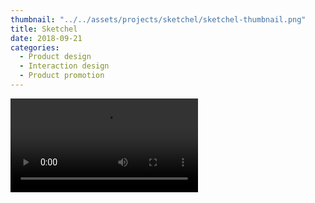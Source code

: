 ```yaml
---
thumbnail: "../../assets/projects/sketchel/sketchel-thumbnail.png"
title: Sketchel
date: 2018-09-21
categories:
  - Product design
  - Interaction design
  - Product promotion
---
```



<Video src="https://www.youtube.com/embed/DUdFH26O5Yo" title="Sketchel" />

Sketchel is a conceptual product design for artists. It aim to helps them organize art material for regular travel and keep track of the art materails available in their bag.

## Project Overview

Sketchel was done as a second-year project to create an organizer for a specific group of people (artists in this case).
After studying their needs and behavior, the designed product was made as an interactive product that can help artists better organize for their travel needs.

<div style="display: grid; grid-template-columns: repeat(auto-fit, minmax(300px, 1fr)); grid-gap: 0.125rem;">

![](https://mir-s3-cdn-cf.behance.net/project_modules/disp/641fc571743995.5c23a8ccecdf4.jpg)

![](https://mir-s3-cdn-cf.behance.net/project_modules/max_1200/28ce7671743995.5c23b9f46ac63.jpg)

![](https://mir-s3-cdn-cf.behance.net/project_modules/max_1200/73110971743995.5c23a8cced571.jpg)

![](https://mir-s3-cdn-cf.behance.net/project_modules/disp/9e3c7b71743995.5c23a8cced1f5.jpg)

</div>

## Design Process

Considering our limited time, we decided to follow a flexible design process.
Where we do research with a fixed deadline, move ahead to ideate, prototype, and fabricate the product with mobile integration in mind such that we have enough time to shoot a promo video for our product.
The Promo video shoot was another challenge. It required us to look for location, characters, script, music, and compositions of shots we should have to showcase the product in use and bring together a good quality video to promote our product.

### Research

We started with the objective:

**We want to help** illustrators, painters, and artists
**to** arrange and carry their painting tools for short travels or as table-top
**so that** nothing comes between their creativity when they travel.

After talking to artists who travel regularly, we came up with the following scope or design objectives:

- The product must have different compartments for tools.
- A portable product.
- Keep track of travel experiences.
- Inspire you to sketch and create.
- Stay awake with you all the time.

### Ideation

After we had a list of users' requirements, we all sat together for rapid sketching for ideation.
We all thought of ideas individually by sketching as many ideas as possible, and based on collective voting, we chose one of the best ideas, which we thought was able to meet most of the requirements. Then drafted the selected idea with other details like dimensions, curves, and dynamic parts.

<div style="display: grid; grid-template-columns: repeat(auto-fit, minmax(300px, 1fr)); grid-gap: 0.125rem;">

    ![](https://mir-s-cdn-cf.behance.net/project_modules/disp/7d0cf571743995.5c23b448d2c50.jpg")

    ![](https://mir-s3-cdn-cf.behance.net/project_modules/disp/59317a71743995.5c23b448d2879.jpg)

    ![](https://mir-s3-cdn-cf.behance.net/project_modules/disp/96194371743995.5c23b448d20fa.jpg)

    ![](https://mir-s3-cdn-cf.behance.net/project_modules/disp/c6d54e71743995.5c23b448d3542.jpg)

    ![](https://mir-s3-cdn-cf.behance.net/project_modules/disp/be536271743995.5c23b448d24d7.jpg)

    ![](https://mir-s3-cdn-cf.behance.net/project_modules/disp/49944e71743995.5c23b448d1cad.jpg)

</div>

### Prototypes

After finalizing the concept, we made rapid prototypes with modular compartments to see what works best and efficiently arrange the art materials. Through our prototypes, we observed a lot of details that were to be rectified, including some of the dimensions at the edges for easy folding. After satisfactory results, we moved on to the fabrication of the product.

<div style="display: grid; grid-template-columns: repeat(auto-fit, minmax(300px, 1fr)); grid-gap: 0.125rem;">
  <img src="https://mir-s3-cdn-cf.behance.net/project_modules/disp/e20f9e71743995.5c23b44974a0a.jpg" />
  <img src="https://mir-s3-cdn-cf.behance.net/project_modules/disp/5a73b971743995.5c23b44974cd7.jpg" />
  <img src="https://mir-s3-cdn-cf.behance.net/project_modules/disp/e93bd871743995.5c23b4497544a.jpg" />
  <img src="https://mir-s3-cdn-cf.behance.net/project_modules/disp/c3bb1971743995.5c23b44974227.jpg" />
  <img src="https://mir-s3-cdn-cf.behance.net/project_modules/disp/19a6eb71743995.5c23b4497456a.jpg" />
  <img src="https://mir-s3-cdn-cf.behance.net/project_modules/disp/7b62aa71743995.5c23b44975161.jpg" />
  <img src="https://mir-s3-cdn-cf.behance.net/project_modules/disp/2d53a971743995.5c23b449759ed.jpg" />
</div>

### Mobile Integration

The bag comes with a simple mobile integrated app that goes beyond just organizing the art tools. It also allows the user to keep track of available tools, make a travel schedule and create a Travel log consisting of videos and pictures. The stable platform also works as a battery-powered led lamp, like an animator's light box, which is controlled by the mobile app.

#### Night-mode

<img
  src="https://mir-s3-cdn-cf.behance.net/project_modules/fs/6b170671743995.62bb07713ec7a.gif"
  width="50%"
  height="50%"
/>

### Information Architecture And High-fedility Prototype

<img
  src="https://mir-s3-cdn-cf.behance.net/project_modules/fs/cddbd671743995.5c23b44a29e1b.png"
  width="65%"
  height="65%"
/>

<iframe
  src="https://marvelapp.com/prototype/68g4j76?emb=1&iosapp=false&frameless=false"
  width="200"
  height="322.5"
  allowTransparency="true"
  frameborder="0"
  style="-webkit-clip-path: inset(2px 2px); clip-path: inset(2px 2px)"
/>

## BTS

Sketchel is a creation of a collaboration between my friends Archa Suresh, Subha Govindaraj, Thadhagath MP, and me, where each of us played an essential part in realizing the product from a concept to a physical prototype. It took a lot of effort for each of us as we all had to use different new skills, which made it more fun. Although this project was a second-year project, it played a pivotal role and made us realize the potential of teamwork.

We divided the project into four parts: Research led by Subha Govindaraj, ideation and fabrication led by Aarcha Suresh, mobile integration by Shuvam Bharti, and Promotion video led by Thadhagath MP.

<div style="display: grid; grid-template-columns: repeat(auto-fit, minmax(300px, 1fr)); grid-gap: 0.125rem;">

![Team for shoot location hunt](https://mir-s3-cdn-cf.behance.net/project_modules/disp/0e995071743995.5c23b68417888.jpg)

![](https://mir-s3-cdn-cf.behance.net/project_modules/disp/bbe67b71743995.5c23b684174f7.jpg)

![](https://mir-s3-cdn-cf.behance.net/project_modules/disp/3d4ae271743995.62af28bfb47bd.jpg)

</div>
